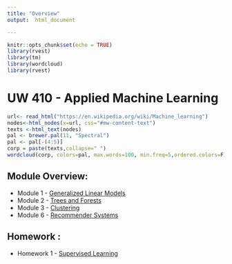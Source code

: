 ```yaml
---
title: "Overview"
output:  html_document

---
```


```r
knitr::opts_chunk$set(echo = TRUE)
library(rvest)
library(tm)
library(wordcloud)
library(rvest)
```

# UW 410 - Applied Machine Learning

```r
url<- read_html("https://en.wikipedia.org/wiki/Machine_learning")
nodes<-html_nodes(x=url, css="#mw-content-text")
texts <-html_text(nodes)
pal <- brewer.pal(11, "Spectral")
pal <- pal[-(4:5)]
corp = paste(texts,collapse=" ")
wordcloud(corp, colors=pal, max.words=100, min.freq=5,ordered.colors=F)
```

## Module Overview:
+ Module 1 - [Generalized Linear Models](https://jdonaldson.github.io/uw-mlearn410/module1/linearModels.html) 
+ Module 2 - [Trees and Forests](https://jdonaldson.github.io/uw-mlearn410/module2/Trees.html) 
+ Module 3 - [Clustering](https://jdonaldson.github.io/uw-mlearn410/module3/Clustering.html) 
+ Module 6 - [Recommender Systems](https://jdonaldson.github.io/uw-mlearn410/module6/RecSys.html)

## Homework : 
+ Homework 1 - [Supervised Learning](https://jdonaldson.github.io/uw-mlearn410/homework/homework1.nb.html)
